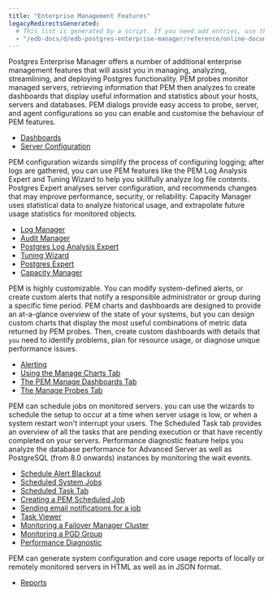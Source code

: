 ```yaml
---
title: "Enterprise Management Features"
legacyRedirectsGenerated:
  # This list is generated by a script. If you need add entries, use the `legacyRedirects` key.
  - "/edb-docs/d/edb-postgres-enterprise-manager/reference/online-documentation/8.0/toc_pem_features.html"
---
```


<div id="toc_pem_features" class="registered_link"></div>

Postgres Enterprise Manager offers a number of additional enterprise management features that will assist you in managing, analyzing, streamlining, and deploying Postgres functionality. PEM probes monitor managed servers, retrieving information that PEM then analyzes to create dashboards that display useful information and statistics about your hosts, servers and databases. PEM dialogs provide easy access to probe, server, and agent configurations so you can enable and customise the behaviour of PEM features.

-   [Dashboards](01_dashboards)
-   [Server Configuration](02_pem_server_config)

PEM configuration wizards simplify the process of configuring logging; after logs are gathered, you can use PEM features like the PEM Log Analysis Expert and Tuning Wizard to help you skillfully analyze log file contents. Postgres Expert analyses server configuration, and recommends changes that may improve performance, security, or reliability. Capacity Manager uses statistical data to analyze historical usage, and extrapolate future usage statistics for monitored objects.

-   [Log Manager](03_log_manager)
-   [Audit Manager](04_audit_manager)
-   [Postgres Log Analysis Expert](05_pem_log_analysis_expert)
-   [Tuning Wizard](06_tuning_wizard)
-   [Postgres Expert](07_pem_postgres_expert)
-   [Capacity Manager](08_capacity_manager)

PEM is highly customizable. You can modify system-defined alerts, or create custom alerts that notify a responsible administrator or group during a specific time period. PEM charts and dashboards are designed to provide an at-a-glance overview of the state of your systems, but you can design custom charts that display the most useful combinations of metric data returned by PEM probes. Then, create custom dashboards with details that `you` need to identify problems, plan for resource usage, or diagnose unique performance issues.

-   [Alerting](09_pem_alerting)
-   [Using the Manage Charts Tab](10_pem_manage_charts)
-   [The PEM Manage Dashboards Tab](11_pem_manage_dashboards)
-   [The Manage Probes Tab](12_pem_manage_probes)

PEM can schedule jobs on monitored servers. you can use the wizards to schedule the setup to occur at a time when server usage is low, or when a system restart won't interrupt your users. The Scheduled Task tab provides an overview of all the tasks that are pending execution or that have recently completed on your servers. Performance diagnostic feature helps you analyze the database performance for Advanced Server as well as PostgreSQL (from 8.0 onwards) instances by monitoring the wait events.

-   [Schedule Alert Blackout](13_pem_alert_blackout)
-   [Scheduled System Jobs](14_pem_scheduled_system_jobs)
-   [Scheduled Task Tab](15_pem_scheduled_task_tab)
-   [Creating a PEM Scheduled Job](16_pem_scheduled_jobs)
-   [Sending email notifications for a job](17_pem_job_notification)
-   [Task Viewer](18_pem_task_view)
-   [Monitoring a Failover Manager Cluster](19_monitoring_a_failover_manager_cluster)
-   [Monitoring a PGD Group](20_monitoring_a_pgd_cluster)
-   [Performance Diagnostic](21_performance_diagnostic)

PEM can generate system configuration and core usage reports of locally or remotely monitored servers in HTML as well as in JSON format.

-   [Reports](22_reports)
